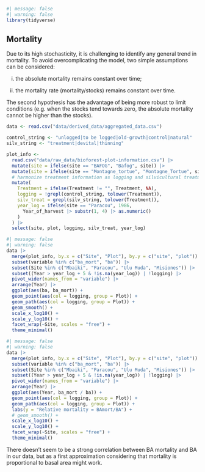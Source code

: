 ```r
#| message: false
#| warning: false
library(tidyverse)
```

## Mortality {.unnumbered}

Due to its high stochasticity, it is challenging to identify any general trend in mortality. To avoid overcomplicating the model, two simple assumptions can be considered:

i.  the absolute mortality remains constant over time;

ii. the mortality rate (mortality/stocks) remains constant over time.

The second hypothesis has the advantage of being more robust to limit conditions (e.g. when the stocks tend towards zero, the absolute mortality cannot be higher than the stocks).

```r
data <- read.csv("data/derived_data/aggregated_data.csv")

control_string <- "unlogged|to be logged|old-growth|control|natural"
silv_string <- "treatment|devital|thinning"

plot_info <-
  read.csv("data/raw_data/bioforest-plot-information.csv") |>
  mutate(site = ifelse(site == "BAFOG", "Bafog", site)) |>
  mutate(site = ifelse(site == "Montagne_tortue", "Montagne_Tortue", site)) |>
  # harmonize treatment information as logging and silvicultural treatments
  mutate(
    Treatment = ifelse(Treatment != "", Treatment, NA),
    logging = !grepl(control_string, tolower(Treatment)),
    silv_treat = grepl(silv_string, tolower(Treatment)),
    year_log = ifelse(site == "Paracou", 1986,
      Year_of_harvest |> substr(1, 4) |> as.numeric()
    )
  ) |>
  select(site, plot, logging, silv_treat, year_log)
```

```r
#| message: false
#| warning: false
data |>
  merge(plot_info, by.x = c("Site", "Plot"), by.y = c("site", "plot")) |>
  subset(variable %in% c("ba_mort", "ba")) |>
  subset(Site %in% c("Mbaiki", "Paracou", "Ulu Muda", "Misiones")) |>
  subset((Year > year_log + 5 & !is.na(year_log)) | !logging) |>
  pivot_wider(names_from = "variable") |>
  arrange(Year) |>
  ggplot(aes(ba, ba_mort)) +
  geom_point(aes(col = logging, group = Plot)) +
  geom_path(aes(col = logging, group = Plot)) +
  geom_smooth() +
  scale_x_log10() +
  scale_y_log10() +
  facet_wrap(~Site, scales = "free") +
  theme_minimal()
```

```r
#| message: false
#| warning: false
data |>
  merge(plot_info, by.x = c("Site", "Plot"), by.y = c("site", "plot")) |>
  subset(variable %in% c("ba_mort", "ba")) |>
  subset(Site %in% c("Mbaiki", "Paracou", "Ulu Muda", "Misiones")) |>
  subset((Year > year_log + 5 & !is.na(year_log)) | !logging) |>
  pivot_wider(names_from = "variable") |>
  arrange(Year) |>
  ggplot(aes(Year, ba_mort / ba)) +
  geom_point(aes(col = logging, group = Plot)) +
  geom_path(aes(col = logging, group = Plot)) +
  labs(y = "Relative mortality = BAmort/BA") +
  # geom_smooth() +
  scale_x_log10() +
  scale_y_log10() +
  facet_wrap(~Site, scales = "free") +
  theme_minimal()
```

There doesn't seem to be a strong correlation between BA mortality and BA in our data, but as a first approximation considering that mortality is proportional to basal area might work.

